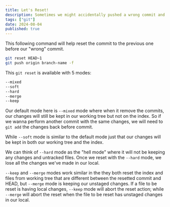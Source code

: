 ```yaml
---
title: Let's Reset!
description: Sometimes we might accidentally pushed a wrong commit and started to feel panic! No worries, just reset!
tags: ["git"]
date: 2024-08-04
published: true
---
```


This following command will help reset the commit to the previous one before our "wrong" commit.
```bash
git reset HEAD~1
git push origin branch-name -f
```

This `git reset` is available with 5 modes: 
```bash
--mixed
--soft
--hard
--merge
--keep
```

Our default mode here is `--mixed` mode where when it remove the commits, our changes will still be kept in our working tree but not on the index. So if we wanna perform another commit with the same changes, we will need to `git add` the changes back before commit.

While `--soft` mode is similar to the default mode just that our changes will be kept in both our working tree and the index. 

We can think of `--hard` mode as the "hell mode" where it will not be keeping any changes and untracked files. Once we reset with the `--hard` mode, we lose all the changes we've made in our local.

`--keep` and `--merge` modes work similar in the they both reset the index and files from working tree that are different between the resetted commit and HEAD, but `--merge` mode is keeping our unstaged changes. 
If a file to be reset is having local changes, `--keep` mode will abort the reset action; while `--merge` will abort the reset when the file to be reset has unstaged changes in our local.